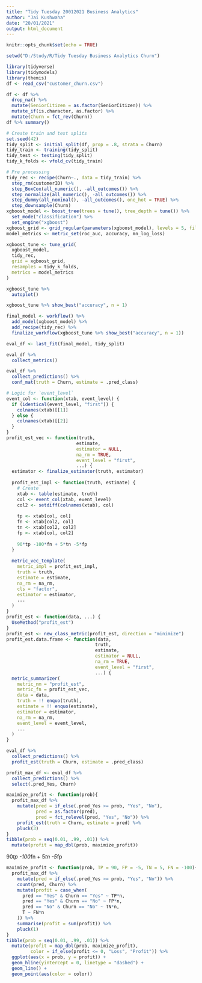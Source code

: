 ---
title: "Tidy Tuesday 20012021 Business Analytics"
author: "Jai Kushwaha"
date: "20/01/2021"
output: html_document
---



```{r setup, include=FALSE}
knitr::opts_chunk$set(echo = TRUE)
```


```{r}
setwd("D:/Study/R/Tidy Tuesday Business Analytics Churn")
```



```{r}
library(tidyverse)
library(tidymodels)
library(themis)
df <- read_csv("customer_churn.csv")
```


```{r}
df <- df %>% 
  drop_na() %>% 
  mutate(SeniorCitizen = as.factor(SeniorCitizen)) %>% 
  mutate_if(is.character, as.factor) %>% 
  mutate(Churn = fct_rev(Churn))
df %>% summary()
```


```{r}
# Create train and test splits
set.seed(42)
tidy_split <- initial_split(df, prop = .8, strata = Churn)
tidy_train <- training(tidy_split)
tidy_test <- testing(tidy_split)
tidy_k_folds <- vfold_cv(tidy_train)
```

```{r}
# Pre processing
tidy_rec <- recipe(Churn~., data = tidy_train) %>% 
  step_rm(customerID) %>% 
  step_BoxCox(all_numeric(), -all_outcomes()) %>% 
  step_normalize(all_numeric(), -all_outcomes()) %>% 
  step_dummy(all_nominal(), -all_outcomes(), one_hot = TRUE) %>% 
  step_downsample(Churn)
xgboost_model <- boost_tree(trees = tune(), tree_depth = tune()) %>% 
  set_mode("classification") %>% 
  set_engine("xgboost")
xgboost_grid <- grid_regular(parameters(xgboost_model), levels = 5, filter = c(trees > 1))
model_metrics <- metric_set(roc_auc, accuracy, mn_log_loss)
```


```{r}
xgboost_tune <- tune_grid(
  xgboost_model,
  tidy_rec,
  grid = xgboost_grid,
  resamples = tidy_k_folds,
  metrics = model_metrics
)
```


```{r}
xgboost_tune %>% 
  autoplot()
```


```{r}
xgboost_tune %>% show_best("accuracy", n = 1)
```


```{r}
final_model <- workflow() %>% 
  add_model(xgboost_model) %>% 
  add_recipe(tidy_rec) %>% 
  finalize_workflow(xgboost_tune %>% show_best("accuracy", n = 1))
```

```{r}
eval_df <- last_fit(final_model, tidy_split)
```

```{r}
eval_df %>% 
  collect_metrics()
```


```{r}
eval_df %>% 
  collect_predictions() %>% 
  conf_mat(truth = Churn, estimate = .pred_class)
```


```{r}
# Logic for `event_level`
event_col <- function(xtab, event_level) {
  if (identical(event_level, "first")) {
    colnames(xtab)[[1]]
  } else {
    colnames(xtab)[[2]]
  }
}
profit_est_vec <- function(truth, 
                          estimate, 
                          estimator = NULL, 
                          na_rm = TRUE, 
                          event_level = "first",
                          ...) {
  estimator <- finalize_estimator(truth, estimator)
  
  profit_est_impl <- function(truth, estimate) {
    # Create 
    xtab <- table(estimate, truth)
    col <- event_col(xtab, event_level)
    col2 <- setdiff(colnames(xtab), col)
    
    tp <- xtab[col, col]
    fn <- xtab[col2, col]
    tn <- xtab[col2, col2]
    fp <- xtab[col, col2]
    
    90*tp -100*fn + 5*tn -5*fp
  }
  
  metric_vec_template(
    metric_impl = profit_est_impl,
    truth = truth,
    estimate = estimate,
    na_rm = na_rm,
    cls = "factor",
    estimator = estimator,
    ...
  )
}
profit_est <- function(data, ...) {
  UseMethod("profit_est")
}
profit_est <- new_class_metric(profit_est, direction = "minimize")
profit_est.data.frame <- function(data, 
                                 truth, 
                                 estimate, 
                                 estimator = NULL, 
                                 na_rm = TRUE, 
                                 event_level = "first",
                                 ...) {
  metric_summarizer(
    metric_nm = "profit_est",
    metric_fn = profit_est_vec,
    data = data,
    truth = !! enquo(truth),
    estimate = !! enquo(estimate), 
    estimator = estimator,
    na_rm = na_rm,
    event_level = event_level,
    ...
  )
}
```

```{r}
eval_df %>% 
  collect_predictions() %>% 
  profit_est(truth = Churn, estimate = .pred_class)
```


```{r}
profit_max_df <- eval_df %>% 
  collect_predictions() %>% 
  select(.pred_Yes, Churn)
```

```{r}
maximize_profit <- function(prob){
  profit_max_df %>% 
    mutate(pred = if_else(.pred_Yes >= prob, "Yes", "No"),
           pred = as.factor(pred),
           pred = fct_relevel(pred, "Yes", "No")) %>% 
    profit_est(truth = Churn, estimate = pred) %>% 
    pluck(3)
}
tibble(prob = seq(0.01, .99, .01)) %>% 
  mutate(profit = map_dbl(prob, maximize_profit))
```

90*tp -100*fn + 5*tn -5*fp
```{r}
maximize_profit <- function(prob, TP = 90, FP = -5, TN = 5, FN = -100){
  profit_max_df %>% 
    mutate(pred = if_else(.pred_Yes >= prob, "Yes", "No")) %>% 
    count(pred, Churn) %>% 
    mutate(profit = case_when(
      pred == "Yes" & Churn == "Yes" ~ TP*n,
      pred == "Yes" & Churn == "No" ~ FP*n,
      pred == "No" & Churn == "No" ~ TN*n,
      T ~ FN*n
    )) %>% 
    summarise(profit = sum(profit)) %>% 
    pluck(1)
}
tibble(prob = seq(0.01, .99, .01)) %>% 
  mutate(profit = map_dbl(prob, maximize_profit),
         color = if_else(profit <= 0, "Loss", "Profit")) %>% 
  ggplot(aes(x = prob, y = profit)) +
  geom_hline(yintercept = 0, linetype = "dashed") + 
  geom_line() + 
  geom_point(aes(color = color)) 
```

